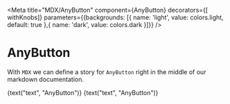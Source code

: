 
<Meta title="MDX/AnyButton" component={AnyButton} decorators={[ withKnobs]} parameters={{backgrounds: [{ name: 'light', value: colors.light, default: true },{ name: 'dark', value: colors.dark }]}} />

# AnyButton

With `MDX` we can define a story for `AnyButton` right in the middle of our
markdown documentation.

<Preview>
  <Story name="text only">
      <AnyButton color={text("color", undefined)}>{text("text", "AnyButton")}</AnyButton>
  </Story>
</Preview>

<Preview>
  <Story name="with icon">
   <AnyButton color={text("color", undefined)} icon={select("icon", listOfIcons, "alert")}>{text("text", "AnyButton")}</AnyButton>
  </Story>
</Preview>

<Preview>
  <Story name="icon only">
   <AnyButton color={text("color", undefined)} icon={select("icon", listOfIcons, "alert")}></AnyButton>
  </Story>
</Preview>